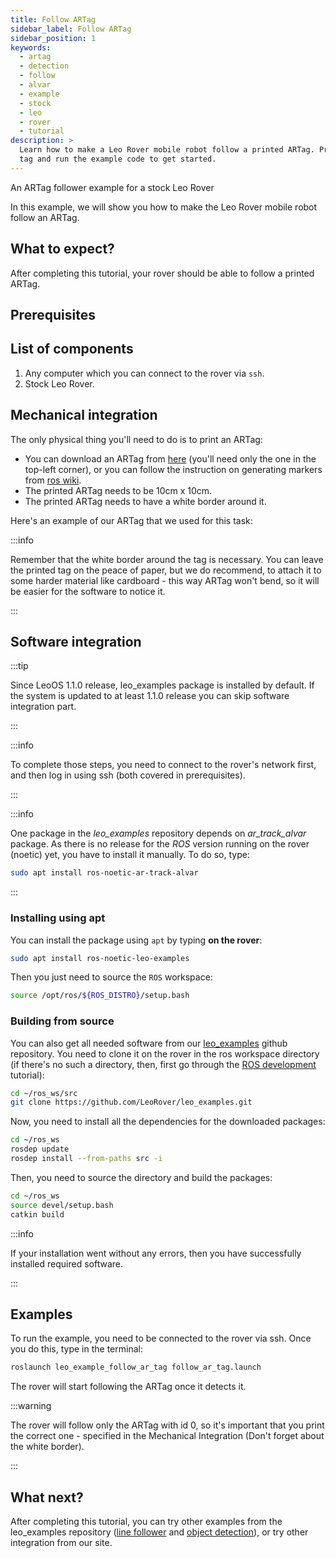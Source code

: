 ```yaml
---
title: Follow ARTag
sidebar_label: Follow ARTag
sidebar_position: 1
keywords:
  - artag
  - detection
  - follow
  - alvar
  - example
  - stock
  - leo
  - rover
  - tutorial
description: >
  Learn how to make a Leo Rover mobile robot follow a printed ARTag. Print the
  tag and run the example code to get started.
---
```



An ARTag follower example for a stock Leo Rover

In this example, we will show you how to make the Leo Rover mobile robot follow
an ARTag.

## What to expect?

After completing this tutorial, your rover should be able to follow a printed
ARTag.

<div className="video-container">
  <LiteYouTubeEmbed
    id="eHNY-6xmyz8"
    params="autoplay=0&autohide=1&showinfo=0&rel=0"
    poster="hqdefault"
    title="Leo Rover Unboxing and Getting Started"
    webp
  />
</div>

## Prerequisites

<LinkButton docId="leo-rover/guides/connect-to-rover-ap" />
<LinkButton docId="leo-rover/guides/ssh" />
<LinkButton docId="leo-rover/advanced-guides/ros-development" />

## List of components

1. Any computer which you can connect to the rover via `ssh`.
2. Stock Leo Rover.

## Mechanical integration

The only physical thing you'll need to do is to print an ARTag:

- You can download an ARTag from
  [here](http://wiki.ros.org/ar_track_alvar?action=AttachFile&do=get&target=markers0to8.png)
  (you'll need only the one in the top-left corner), or you can follow the
  instruction on generating markers from
  [ros wiki](http://wiki.ros.org/ar_track_alvar#ar_track_alvar.2Fpost-fuerte.Generating_AR_tags).
- The printed ARTag needs to be 10cm x 10cm.
- The printed ARTag needs to have a white border around it.

Here's an example of our ARTag that we used for this task:

<ImageZoom
  src="/img/robots/leo/integrations/follow-artag/follow-artag-1.webp"
  alt="leo rover alvar artag"
  width="1500"
  height="1410"
/>

:::info

Remember that the white border around the tag is necessary. You can leave the
printed tag on the peace of paper, but we do recommend, to attach it to some
harder material like cardboard - this way ARTag won't bend, so it will be easier
for the software to notice it.

:::

## Software integration

:::tip

Since LeoOS 1.1.0 release, leo_examples package is installed by default. If the
system is updated to at least 1.1.0 release you can skip software integration
part.

:::

:::info

To complete those steps, you need to connect to the rover's network first, and
then log in using ssh (both covered in prerequisites).

:::

:::info

One package in the _leo_examples_ repository depends on _ar_track_alvar_
package. As there is no release for the _ROS_ version running on the rover
(noetic) yet, you have to install it manually. To do so, type:

```bash
sudo apt install ros-noetic-ar-track-alvar
```

:::

### Installing using apt

You can install the package using `apt` by typing **on the rover**:

```bash
sudo apt install ros-noetic-leo-examples
```

Then you just need to source the `ROS` workspace:

```bash
source /opt/ros/${ROS_DISTRO}/setup.bash
```

### Building from source

You can also get all needed software from our
[leo_examples](https://github.com/LeoRover/leo_examples) github repository. You
need to clone it on the rover in the ros workspace directory (if there's no such
a directory, then, first go through the
[ROS development](/docs/leo-rover/advanced-guides/ros-development) tutorial):

```bash
cd ~/ros_ws/src
git clone https://github.com/LeoRover/leo_examples.git
```

Now, you need to install all the dependencies for the downloaded packages:

```bash
cd ~/ros_ws
rosdep update
rosdep install --from-paths src -i
```

Then, you need to source the directory and build the packages:

```bash
cd ~/ros_ws
source devel/setup.bash
catkin build
```

:::info

If your installation went without any errors, then you have successfully
installed required software.

:::

## Examples

To run the example, you need to be connected to the rover via ssh. Once you do
this, type in the terminal:

```bash
roslaunch leo_example_follow_ar_tag follow_ar_tag.launch
```

The rover will start following the ARTag once it detects it.

:::warning

The rover will follow only the ARTag with id 0, so it's important that you print
the correct one - specified in the Mechanical Integration (Don't forget about
the white border).

:::

## What next?

After completing this tutorial, you can try other examples from the leo_examples
repository ([line follower](line-follower) and
[object detection](object-detection)), or try other integration from our site.
